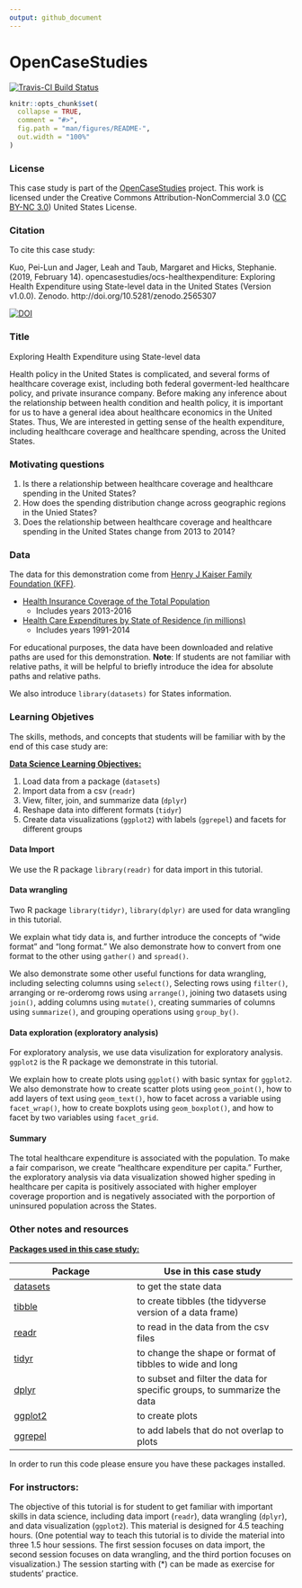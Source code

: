 ```yaml
---
output: github_document
---
```


<!-- README.md is generated from README.Rmd. Please edit that file -->

# OpenCaseStudies

<!-- badges: start -->
[![Travis-CI Build Status](https://travis-ci.com/muschellij2/ocs-healthexpenditure.svg?branch=master)](https://travis-ci.com/muschellij2/ocs-healthexpenditure)
<!-- badges: end -->

```r
knitr::opts_chunk$set(
  collapse = TRUE,
  comment = "#>",
  fig.path = "man/figures/README-",
  out.width = "100%"
)
```


### License 

This case study is part of the [OpenCaseStudies]() project. This work is licensed under the Creative Commons Attribution-NonCommercial 3.0 ([CC BY-NC 3.0](https://creativecommons.org/licenses/by-nc/3.0/us/)) United States License.

### Citation 

To cite this case study:

Kuo, Pei-Lun and Jager, Leah and Taub, Margaret and Hicks, Stephanie. (2019, February 14). opencasestudies/ocs-healthexpenditure: Exploring Health Expenditure using State-level data in the United States (Version v1.0.0). Zenodo. http://doi.org/10.5281/zenodo.2565307

[![DOI](https://zenodo.org/badge/151142096.svg)](https://zenodo.org/badge/latestdoi/151142096)

### Title 

Exploring Health Expenditure using State-level data 

Health policy in the United States is complicated, and several 
forms of healthcare coverage exist, including both federal 
goverment-led healthcare policy, and private insurance company.
Before making any inference about the relationship between 
health condition and health policy, it is important for us to 
have a general idea about healthcare economics in the United 
States. Thus, We are interested in getting sense of the health
expenditure, including healthcare coverage and healthcare spending,
across the United States.  

### Motivating questions

1. Is there a relationship between healthcare coverage and
healthcare spending in the United States?   
2. How does the spending distribution change across geographic 
regions in the Unied States?  
3. Does the relationship between healthcare coverage and 
healthcare spending in the United States change from 2013 to 2014?  

### Data

The data for this demonstration come from
[Henry J Kaiser Family Foundation (KFF)](https://www.kff.org). 

- [Health Insurance Coverage of the Total Population](https://www.kff.org/other/state-indicator/total-population/)
  - Includes years 2013-2016
  
- [Health Care Expenditures by State of Residence (in millions)](https://www.kff.org/other/state-indicator/health-care-expenditures-by-state-of-residence-in-millions/)
  - Includes years 1991-2014
 
For educational purposes, the data have been downloaded 
and relative paths are used for this demonstration.
**Note**: If students are not familiar with relative paths,
it will be helpful to briefly introduce the idea for absolute
paths and relative paths.

We also introduce `library(datasets)` for States information.

### Learning Objetives

The skills, methods, and concepts that students will be familiar with by the end of this case study are:

<u>**Data Science Learning Objectives:**</u>

1. Load data from a package (`datasets`)  
2. Import data from a csv (`readr`)  
3. View, filter, join, and summarize data (`dplyr`)   
4. Reshape data into different formats (`tidyr`)  
5. Create data visualizations (`ggplot2`) with labels (`ggrepel`) and facets for different groups    

#### Data Import 

We use the R package `library(readr)` for data import in this tutorial.  

#### Data wrangling 

Two R package `library(tidyr)`, `library(dplyr)` are used for data wrangling in this tutorial.  

We explain what tidy data is, and further introduce the concepts of "wide format" 
and "long format." We also demonstrate how to convert from one format to the other using 
`gather()` and `spread()`.

We also demonstrate some other useful functions for data wrangling, including 
selecting columns using `select()`, 
Selecting rows using `filter()`, 
arranging or re-orderomg rows using `arrange()`, 
joining two datasets using `join()`, 
adding columns using `mutate()`, 
creating summaries of columns using `summarize()`, 
and grouping operations using `group_by()`. 

#### Data exploration (exploratory analysis)   

For exploratory analysis, we use data visulization for exploratory analysis. `ggplot2` is the R package 
we demonstrate in this tutorial. 

We explain how to create plots using `ggplot()` with basic syntax for `ggplot2`. 
We also demonstrate how to create scatter plots using `geom_point()`,
how to add layers of text using `geom_text()`, 
how to facet across a variable using `facet_wrap()`, 
how to create boxplots using `geom_boxplot()`, 
and how to facet by two variables using `facet_grid`. 

#### Summary   

The total healthcare expenditure is associated with 
the population. To make a fair comparison, 
we create "healthcare expenditure per capita." 
Further, the exploratory analysis via data visualization showed 
higher speding in healthcare per capita 
is positively associated with higher 
employer coverage proportion and is 
negatively associated with the porportion 
of uninsured population across the States. 

### Other notes and resources 

<u>**Packages used in this case study:** </u>

 Package   | Use in this case study                                                                       
---------- |-------------
[datasets](https://stat.ethz.ch/R-manual/R-devel/library/datasets/html/00Index.html){target="_blank"} | to get the state data
[tibble](https://tibble.tidyverse.org/){target="_blank"} | to create tibbles (the tidyverse version of a data frame)
[readr](https://readr.tidyverse.org/){target="_blank"} |  to read in the data from the csv files
[tidyr](https://tidyr.tidyverse.org/){target="_blank"}      | to change the shape or format of tibbles to wide and long  
[dplyr](https://dplyr.tidyverse.org/){target="_blank"}      | to subset and filter the data for specific groups, to summarize the data
[ggplot2](https://ggplot2.tidyverse.org/){target="_blank"}      | to create plots  
[ggrepel](https://cran.r-project.org/web/packages/ggrepel/ggrepel.pdf){target="_blank"} | to add labels that do not overlap to plots

In order to run this code please ensure you have these packages installed.

### For instructors:  

The objective of this tutorial is for student to get familiar with important skills in data science, including data import (`readr`), data wrangling (`dplyr`), and data visualization (`ggplot2`). This material is designed for 4.5 teaching hours. (One potential way to teach this tutorial is to divide the material into three 1.5 hour sessions. The first session focuses on data import, the second session focuses on data wrangling, and the third portion focuses on visualization.) The session starting with (*) can be made as exercise for students' practice.

 
